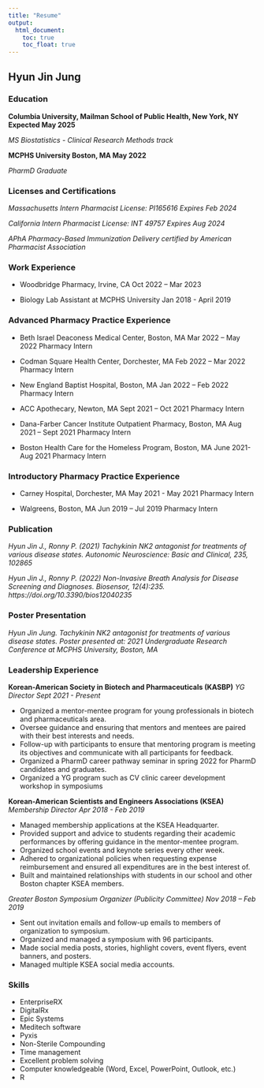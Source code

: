 ```yaml
---
title: "Resume"
output: 
  html_document:
    toc: true
    toc_float: true
---
```


## Hyun Jin Jung


### Education
 
**Columbia University, Mailman School of Public Health, New York, NY  Expected May 2025**

*MS Biostatistics - Clinical Research Methods track*

**MCPHS University Boston, MA	May 2022**

*PharmD Graduate*

### Licenses and Certifications

*Massachusetts Intern Pharmacist License: PI165616	Expires Feb 2024*

*California Intern Pharmacist License: INT 49757	Expires Aug 2024*

*APhA Pharmacy-Based Immunization Delivery certified by American Pharmacist Association*

### Work Experience

- Woodbridge Pharmacy, Irvine, CA	Oct 2022 – Mar 2023

- Biology Lab Assistant at MCPHS University	Jan 2018 - April 2019

### Advanced Pharmacy Practice Experience

- Beth Israel Deaconess Medical Center, Boston, MA	Mar 2022 – May 2022 Pharmacy Intern

- Codman Square Health Center, Dorchester, MA	Feb 2022 – Mar 2022 Pharmacy Intern

- New England Baptist Hospital, Boston, MA	Jan 2022 – Feb 2022 Pharmacy Intern

- ACC Apothecary, Newton, MA	Sept 2021 – Oct 2021 Pharmacy Intern

- Dana-Farber Cancer Institute Outpatient Pharmacy, Boston, MA	Aug 2021 – Sept 2021 Pharmacy Intern

- Boston Health Care for the Homeless Program, Boston, MA	June 2021- Aug 2021 Pharmacy Intern

### Introductory Pharmacy Practice Experience

- Carney Hospital, Dorchester, MA	May 2021 - May 2021 Pharmacy Intern

- Walgreens, Boston, MA	Jun 2019 – Jul 2019 Pharmacy Intern

### Publication
*Hyun Jin J., Ronny P. (2021) Tachykinin NK2 antagonist for treatments of various disease states. Autonomic Neuroscience: Basic and Clinical, 235, 102865*

*Hyun Jin J., Ronny P. (2022) Non-Invasive Breath Analysis for Disease Screening and Diagnoses. Biosensor, 12(4):235. https://doi.org/10.3390/bios12040235*

### Poster Presentation
*Hyun Jin Jung. Tachykinin NK2 antagonist for treatments of various disease states. Poster presented at: 2021 Undergraduate Research Conference at MCPHS University, Boston, MA*

### Leadership Experience
**Korean-American Society in Biotech and Pharmaceuticals (KASBP)**
*YG Director	Sept 2021 - Present*

-	Organized a mentor-mentee program for young professionals in biotech and pharmaceuticals area.
-	Oversee guidance and ensuring that mentors and mentees are paired with their best interests and needs.
-	Follow-up with participants to ensure that mentoring program is meeting its objectives and communicate with all participants for feedback.
-	Organized a PharmD career pathway seminar in spring 2022 for PharmD candidates and graduates.
-	Organized a YG program such as CV clinic career development workshop in symposiums

**Korean-American Scientists and Engineers Associations (KSEA)**
*Membership Director	Apr 2018 - Feb 2019*

-	Managed membership applications at the KSEA Headquarter.
-	Provided support and advice to students regarding their academic performances by offering guidance in the mentor-mentee program.
-	Organized school events and keynote series every other week.
-	Adhered to organizational policies when requesting expense reimbursement and ensured all expenditures are in the best interest of.
-	Built and maintained relationships with students in our school and other Boston chapter KSEA members.

*Greater Boston Symposium Organizer (Publicity Committee)	Nov 2018 – Feb 2019*

-	Sent out invitation emails and follow-up emails to members of organization to symposium.
-	Organized and managed a symposium with 96 participants.
-	Made social media posts, stories, highlight covers, event flyers, event banners, and posters.
-	Managed multiple KSEA social media accounts.

### Skills
-	EnterpriseRX
-	DigitalRx
-	Epic Systems
-	Meditech software
-	Pyxis
-	Non-Sterile Compounding
-	Time management
-	Excellent problem solving
-	Computer knowledgeable	(Word, Excel, PowerPoint, Outlook, etc.)
- R


